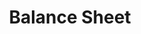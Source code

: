 ---
title: 'Balance Sheet'
openapi: '/api-reference/company/v1/openapi.yaml GET /company/v1/balance-sheet'
---
